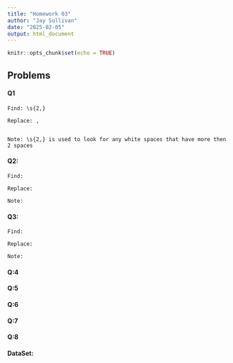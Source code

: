 ```yaml
---
title: "Homework 03"
author: "Jay Sullivan"
date: "2025-02-05"
output: html_document
---
```


```r
knitr::opts_chunk$set(echo = TRUE)
```
## Problems   
#### Q1   
```plaintext
Find: \s{2,}

Replace: ,


Note: \s{2,} is used to look for any white spaces that have more then 2 spaces
```

#### Q2:
```plaintext
Find: 

Replace:

Note:
```

#### Q3:

```plaintext
Find: 

Replace:

Note:
```

#### Q:4

#### Q:5

#### Q:6

#### Q:7

#### Q:8

#### DataSet:

